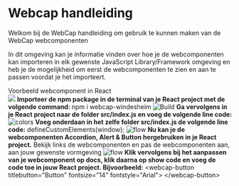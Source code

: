
<Meta title="Introductie WebCap" />

<style>
  {`
    .subheading {
      --mediumdark: '#999999';
      font-weight: 900;
      font-size: 13px;
      color: #999;
      letter-spacing: 6px;
      line-height: 24px;
      text-transform: uppercase;
      margin-bottom: 12px;
      margin-top: 40px;
    }

    .link-list {
      display: grid;
      grid-template-columns: 1fr;
      grid-template-rows: 1fr 1fr;
      row-gap: 10px;
    }

    @media (min-width: 620px) {
      .link-list {
        row-gap: 20px;
        column-gap: 20px;
        grid-template-columns: 1fr;
      }
    }

    @media all and (-ms-high-contrast:none) {
    .link-list {
        display: -ms-grid;
        -ms-grid-columns: 1fr 1fr;
        -ms-grid-rows: 1fr 1fr;
      }
    }

    .link-item {
      display: block;
      padding: 20px 30px 20px 15px;
      border: 1px solid #00000010;
      border-radius: 5px;
      transition: background 150ms ease-out, border 150ms ease-out, transform 150ms ease-out;
      color: #333333;
      display: flex;
      align-items: flex-start;
    }

    .link-item:hover {
      border-color: #1EA7FD50;
      transform: translate3d(0, -3px, 0);
      box-shadow: rgba(0, 0, 0, 0.08) 0 3px 10px 0;
    }

    .link-item:active {
      border-color: #1EA7FD;
      transform: translate3d(0, 0, 0);
    }

    .link-item strong {
      font-weight: 700;
      display: block;
      margin-bottom: 2px;
    }

    .link-item img {
      height: 40px;
      width: 40px;
      margin-right: 15px;
      flex: none;
    }

    .link-item span {
      font-size: 14px;
      line-height: 20px;
    }

    .tip {
      display: inline-block;
      border-radius: 1em;
      font-size: 11px;
      line-height: 12px;
      font-weight: 700;
      background: #E7FDD8;
      color: #66BF3C;
      padding: 4px 12px;
      margin-right: 10px;
      vertical-align: top;
    }

    .tip-wrapper {
      font-size: 13px;
      line-height: 20px;
      margin-top: 40px;
      margin-bottom: 40px;
    }

    .tip-wrapper code {
      font-size: 12px;
      display: inline-block;
    }
  `}
</style>

# Webcap handleiding

Welkom bij de WebCap handleiding om gebruik te kunnen maken van de WebCap webcomponenten

In dit omgeving kan je informatie vinden over hoe je de webcomponenten kan importeren in elk gewenste JavaScript Library/Framework
omgeving en heb je de mogelijkheid om eerst de webcomponenten te zien en aan te passen voordat je het importeert.

<div className="subheading">Voorbeeld webcomponent in React</div>

<div className="link-list">
  <a className="link-item">
    <img src={Een} />
    <span>
      <strong>Importeer de npm package in de terminal van je React project met de volgende command: </strong>
      npm i webcap-windesheim
    </span>
  </a>
  <a className="link-item">
    <img src={Twee} alt="Build" />
    <span>
      <strong>Ga vervolgens in je React project naar de folder src/index.js en voeg de volgende line code: </strong>
    </span>
  </a>
  <a className="link-item">
    <img src={Drie} alt="colors" />
    <span>
      <strong>Voeg onderdaan in het zelfe folder src/index.js de volgende line code:</strong>
      defineCustomElements(window);
    </span>
  </a>
  <a className="link-item">
    <img src={Vier} alt="flow" />
    <span>
      <strong>Nu kan je de webcomponenten Accordion, Alert & Button hergebruiken in je React project.</strong>
      Bekijk links de webcomponenten en pas de webcomponenten aan, aan jouw gewenste vormgeving
    </span>
  </a>
  <a className="link-item">
    <img src={Vijf} alt="flow" />
    <span>
      <strong>Klik vervolgens bij het aanpassen van je webcomponent op docs, klik daarna op show code en voeg de code toe in jouw React project. Bijvoorbeeld:</strong>
      <span>&#60;</span>webcap-button titlebutton="Button" fontsize="14" fontstyle="Arial"<span>&#62;</span>
      <span>&#60;</span>/webcap-button>
    </span>
  </a>
</div>
